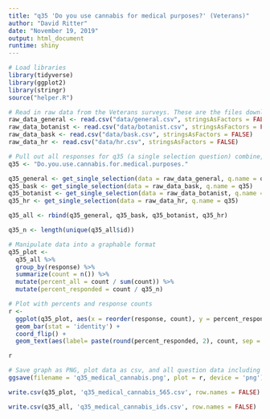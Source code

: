 ```yaml
---
title: "q35 'Do you use cannabis for medical purposes?' (Veterans)"
author: "David Ritter"
date: "November 19, 2019"
output: html_document
runtime: shiny
---
```


```r
# Load libraries
library(tidyverse)
library(ggplot2)
library(stringr)
source("helper.R")
```

```r
# Read in raw data from the Veterans surveys. These are the files downloaded from survey monkey saved as a .csv
raw_data_general <- read.csv("data/general.csv", stringsAsFactors = FALSE)
raw_data_botanist <- read.csv("data/botanist.csv", stringsAsFactors = FALSE)
raw_data_bask <- read.csv("data/bask.csv", stringsAsFactors = FALSE)
raw_data_hr <- read.csv("data/hr.csv", stringsAsFactors = FALSE)
```

```r
# Pull out all responses for q35 (a single selection question) combine, then determine 'question n'
q35 <- "Do.you.use.cannabis.for.medical.purposes."

q35_general <- get_single_selection(data = raw_data_general, q.name = q35)
q35_bask <- get_single_selection(data = raw_data_bask, q.name = q35)
q35_botanist <- get_single_selection(data = raw_data_botanist, q.name = q35)
q35_hr <- get_single_selection(data = raw_data_hr, q.name = q35)

q35_all <- rbind(q35_general, q35_bask, q35_botanist, q35_hr)

q35_n <- length(unique(q35_all$id))
```

```r
# Manipulate data into a graphable format
q35_plot <- 
  q35_all %>%
  group_by(response) %>%
  summarize(count = n()) %>%
  mutate(percent_all = count / sum(count)) %>%
  mutate(percent_responded = count / q35_n)
```

```r
# Plot with percents and response counts
r <- 
  ggplot(q35_plot, aes(x = reorder(response, count), y = percent_responded)) +
  geom_bar(stat = 'identity') +
  coord_flip() +
  geom_text(aes(label= paste(round(percent_responded, 2), count, sep = "***")))

r
```

```r
# Save graph as PNG, plot data as csv, and all question data including response IDs as csv (save question n and N at end of plot file as "_x.x")
ggsave(filename = 'q35_medical_cannabis.png', plot = r, device = 'png')

write.csv(q35_plot, 'q35_medical_cannabis_565.csv', row.names = FALSE)

write.csv(q35_all, 'q35_medical_cannabis_ids.csv', row.names = FALSE)
```
